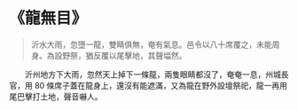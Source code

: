 # 《龍無目》

> 沂水大雨，忽墮一龍，雙睛俱無，奄有氣息。邑令以八十席覆之，未能周身。為設野祭，猶反覆以尾擊地，其聲堛然。

&emsp;&emsp;沂州地方下大雨，忽然天上掉下一條龍，兩隻眼睛都沒了，奄奄一息，州城長官，用 80 條席子蓋在龍身上，還沒有能遮滿，又為龍在野外設壇祭祀，龍一再用尾巴擊打土地，聲音嚇人。

